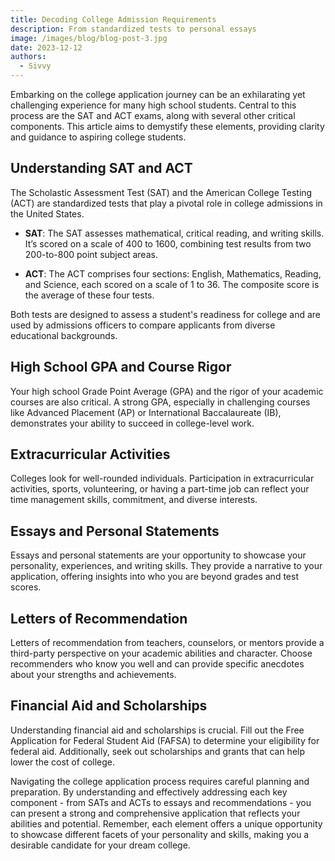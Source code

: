 ```yaml
---
title: Decoding College Admission Requirements
description: From standardized tests to personal essays
image: /images/blog/blog-post-3.jpg
date: 2023-12-12
authors:
  - Sivvy
---
```



Embarking on the college application journey can be an exhilarating yet challenging experience for many high school students. Central to this process are the SAT and ACT exams, along with several other critical components. This article aims to demystify these elements, providing clarity and guidance to aspiring college students.

## Understanding SAT and ACT

The Scholastic Assessment Test (SAT) and the American College Testing (ACT) are standardized tests that play a pivotal role in college admissions in the United States.

- **SAT**: The SAT assesses mathematical, critical reading, and writing skills. It’s scored on a scale of 400 to 1600, combining test results from two 200-to-800 point subject areas.
  
- **ACT**: The ACT comprises four sections: English, Mathematics, Reading, and Science, each scored on a scale of 1 to 36. The composite score is the average of these four tests.

Both tests are designed to assess a student's readiness for college and are used by admissions officers to compare applicants from diverse educational backgrounds.

## High School GPA and Course Rigor

Your high school Grade Point Average (GPA) and the rigor of your academic courses are also critical. A strong GPA, especially in challenging courses like Advanced Placement (AP) or International Baccalaureate (IB), demonstrates your ability to succeed in college-level work.

## Extracurricular Activities

Colleges look for well-rounded individuals. Participation in extracurricular activities, sports, volunteering, or having a part-time job can reflect your time management skills, commitment, and diverse interests.

## Essays and Personal Statements

Essays and personal statements are your opportunity to showcase your personality, experiences, and writing skills. They provide a narrative to your application, offering insights into who you are beyond grades and test scores.

## Letters of Recommendation

Letters of recommendation from teachers, counselors, or mentors provide a third-party perspective on your academic abilities and character. Choose recommenders who know you well and can provide specific anecdotes about your strengths and achievements.

## Financial Aid and Scholarships

Understanding financial aid and scholarships is crucial. Fill out the Free Application for Federal Student Aid (FAFSA) to determine your eligibility for federal aid. Additionally, seek out scholarships and grants that can help lower the cost of college.

Navigating the college application process requires careful planning and preparation. By understanding and effectively addressing each key component - from SATs and ACTs to essays and recommendations - you can present a strong and comprehensive application that reflects your abilities and potential. Remember, each element offers a unique opportunity to showcase different facets of your personality and skills, making you a desirable candidate for your dream college.

